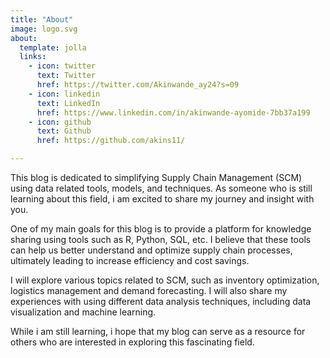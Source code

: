 ```yaml
---
title: "About"
image: logo.svg
about:
  template: jolla
  links:
    - icon: twitter
      text: Twitter
      href: https://twitter.com/Akinwande_ay24?s=09
    - icon: linkedin
      text: LinkedIn
      href: https://www.linkedin.com/in/akinwande-ayomide-7bb37a199
    - icon: github
      text: Github
      href: https://github.com/akins11/

---
```


This blog is dedicated to simplifying Supply Chain Management (SCM) using data related tools, models, and techniques. As someone who is still learning about this field, i am excited to share my journey and insight with you.

One of my main goals for this blog is to provide a platform for knowledge sharing using tools such as R, Python, SQL, etc. I believe that these tools can help us better understand and optimize supply chain processes, ultimately leading to increase efficiency and cost savings.

I will explore various topics related to SCM, such as inventory optimization, logistics management and demand forecasting. I will also share my experiences with using different data analysis techniques, including data visualization and machine learning.

While i am still learning, i hope that my blog can serve as a resource for others who are interested in exploring this fascinating field.